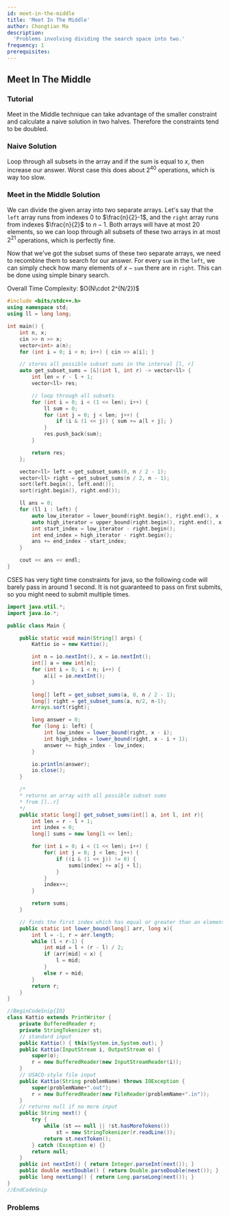 ```yaml
---
id: meet-in-the-middle
title: 'Meet In The Middle'
author: Chongtian Ma
description:
  'Problems involving dividing the search space into two.'
frequency: 1
prerequisites:
---
```


## Meet In The Middle

<FocusProblem problem="sample" />

### Tutorial

<Resources>
	<Resource source="CPH" title="5.5 - Meet in the Middle" />
	<Resource
		source="Errichto"
		title="Meet in the Middle | Tutorial & Problems"
		url="https://www.youtube.com/watch?v=18sJ3mK173s"
		starred= "true"
	/>
</Resources>

<Info title="Pro Tip">

Meet in the Middle technique can take advantage of the smaller constraint and calculate
a naive solution in two halves. Therefore the constraints tend to be doubled.

</Info>

### Naive Solution

Loop through all subsets in the array and if the sum is equal to $x$, then
increase our answer. Worst case this does about $2^{40}$ operations, which is
way too slow.

### Meet in the Middle Solution

We can divide the given array into two separate arrays. Let's say that the
$\texttt{left}$ array runs from indexes $0$ to $\frac{n}{2}-1$, and the $\texttt{right}$ array
runs from indexes $\frac{n}{2}$ to $n-1$. Both arrays will have at most $20$
elements, so we can loop through all subsets of these two arrays in at most
$2^{21}$ operations, which is perfectly fine.

Now that we've got the subset sums of these two separate arrays, we need to
recombine them to search for our answer. For every $\texttt{sum}$ in the $\texttt{left}$,
we can simply check how many elements of $x - \texttt{sum}$ there are in
$\texttt{right}$. This can be done using simple binary search.

<Spoiler title = "Implementation">
Overall Time Complexity: $O(N\cdot 2^{N/2})$

<LanguageSection>

<CPPSection>

```cpp
#include <bits/stdc++.h>
using namespace std;
using ll = long long;

int main() {
	int n, x;
	cin >> n >> x;
	vector<int> a(n);
	for (int i = 0; i < n; i++) { cin >> a[i]; }

	// stores all possible subset sums in the interval [l, r]
	auto get_subset_sums = [&](int l, int r) -> vector<ll> {
		int len = r - l + 1;
		vector<ll> res;

		// loop through all subsets
		for (int i = 0; i < (1 << len); i++) {
			ll sum = 0;
			for (int j = 0; j < len; j++) {
				if (i & (1 << j)) { sum += a[l + j]; }
			}
			res.push_back(sum);
		}

		return res;
	};

	vector<ll> left = get_subset_sums(0, n / 2 - 1);
	vector<ll> right = get_subset_sums(n / 2, n - 1);
	sort(left.begin(), left.end());
	sort(right.begin(), right.end());

	ll ans = 0;
	for (ll i : left) {
		auto low_iterator = lower_bound(right.begin(), right.end(), x - i);
		auto high_iterator = upper_bound(right.begin(), right.end(), x - i);
		int start_index = low_iterator - right.begin();
		int end_index = high_iterator - right.begin();
		ans += end_index - start_index;
	}

	cout << ans << endl;
}
```

</CPPSection>

<JavaSection>

<Warning title="Tight Time Limit">
CSES has very tight time constraints for java, so the following code will barely pass in around 1 second. It is not guaranteed to pass on first submits, so you might need to submit multiple times.
</Warning>

```java
import java.util.*;
import java.io.*;

public class Main {

    public static void main(String[] args) {
        Kattio io = new Kattio();

        int n = io.nextInt(), x = io.nextInt();
        int[] a = new int[n];
        for (int i = 0; i < n; i++) {
            a[i] = io.nextInt();
        }

        long[] left = get_subset_sums(a, 0, n / 2 - 1);
        long[] right = get_subset_sums(a, n/2, n-1);
        Arrays.sort(right);

        long answer = 0;
        for (long i: left) {
            int low_index = lower_bound(right, x - i);
            int high_index = lower_bound(right, x - i + 1);
            answer += high_index - low_index;
        }

        io.println(answer);
        io.close();
    }

	/*
	* returns an array with all possible subset sums
	* from [l..r]
	*/
    public static long[] get_subset_sums(int[] a, int l, int r){
        int len = r - l + 1;
        int index = 0;
        long[] sums = new long[1 << len];

        for (int i = 0; i < (1 << len); i++) {
            for( int j = 0; j < len; j++) {
                if ((i & (1 << j)) != 0) {
                    sums[index] += a[j + l];
                }
            }
            index++;
        }

        return sums;
    }

    // finds the first index which has equal or greater than an element.
    public static int lower_bound(long[] arr, long x){
        int l = -1, r = arr.length;
        while (l < r-1) {
            int mid = l + (r - l) / 2;
            if (arr[mid] < x) {
                l = mid;
            }
            else r = mid;
        }
        return r;
    }
}

//BeginCodeSnip{IO}
class Kattio extends PrintWriter {
    private BufferedReader r;
    private StringTokenizer st;
    // standard input
    public Kattio() { this(System.in,System.out); }
    public Kattio(InputStream i, OutputStream o) {
        super(o);
        r = new BufferedReader(new InputStreamReader(i));
    }
    // USACO-style file input
    public Kattio(String problemName) throws IOException {
        super(problemName+".out");
        r = new BufferedReader(new FileReader(problemName+".in"));
    }
    // returns null if no more input
    public String next() {
        try {
            while (st == null || !st.hasMoreTokens())
                st = new StringTokenizer(r.readLine());
            return st.nextToken();
        } catch (Exception e) {}
        return null;
    }
    public int nextInt() { return Integer.parseInt(next()); }
    public double nextDouble() { return Double.parseDouble(next()); }
    public long nextLong() { return Long.parseLong(next()); }
}
//EndCodeSnip
```

</JavaSection>

</LanguageSection>
</Spoiler>

### Problems

<Problems problems="general" />

